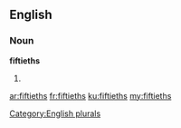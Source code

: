 ==English==

===Noun===
'''fiftieths'''

# {{plural of|[[fiftieth]]}}

[[Category:English plurals]]

[[ar:fiftieths]]
[[fr:fiftieths]]
[[ku:fiftieths]]
[[my:fiftieths]]